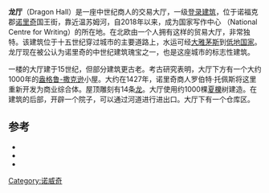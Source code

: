 {{Infobox Historic Site
| name = 龙厅
| other_name = 
| image =Dragon Hall, Norwich.jpg
| coordinates ={{coord|52.6253|1.3014|type:landmark_region:GB|display=inline,title}}
| location =诺福克郡[[诺里奇|诺里奇]]
| built = 14-15世纪 
| designation1 =一级[[登录建筑|登录建筑]]
| designation1_offname =
| designation1_date = 1954年2月26日
| designation1_number = 1051236
}}
'''龙厅'''（Dragon Hall）是一座中世纪商人的交易大厅，一级[[登录建筑|登录建筑]]，位于诺福克郡[[诺里奇|诺里奇]]国王街，靠近温苏姆河，自2018年以来，成为国家写作中心 （National Centre for Writing）的所在地。在北欧由一个人拥有这样的贸易大厅，非常独特。该建筑位于十五世纪穿过城市的主要道路上，水运可经[[大雅茅斯|大雅茅斯]]到[[低地国家|低地国家]]。龙厅现在被公认为诺里奇的中世纪建筑瑰宝之一，也是这座城市的标志性建筑。

一楼的大厅建于15世纪，但部分建筑更古老。考古研究表明，大厅下方有一个大约1000年的[[盎格鲁-撒克逊|盎格鲁-撒克逊]]小屋。大约在1427年，诺里奇商人罗伯特·托佩斯将这里重新开发为商业综合体。屋顶雕刻有14条[[龙|龙]]。大厅使用约1000棵[[夏櫟|夏櫟]]树建造。在建筑的后部，开辟一个院子，可以通过河道进行进出口。大厅下有一个仓库区。

==参考==
{{Reflist}}
*{{cite book |last1=Richardson |first1=Douglas |last2=Everingham |first2=Kimball G. |last3=Faris |first3=David |title=Plantagenet Ancestry: A Study In Colonial And Medieval Families |date=2011 |publisher=Douglas Richardson |location=Salt Lake City |isbn=9-781-44996-631-7 |page=91 |edition=2nd |url=https://books.google.com/books?id=kjme027UeagC&pg=RA2-PA91&dq=Robert+Toppes#q=Robert%20Toppes |ref=}}
* {{cite book |last1=Matthew |first1=Richard |title=Robert Toppes: Medieval Mercer of Norwich |date=2013 |publisher=Norfolk and Norwich Heritage Trust |location=Norwich |isbn=9-780-95178-783-0 |ref=none}}
* {{cite journal |last1=Shelley |first1=Andy |title=Dragon Hall, King Street, Norwich: Excavation and Survey of a Late Medieval Merchant's Trading Complex |url=https://archaeologydataservice.ac.uk/archives/view/eaa/contents.cfm?volume_id=1234 |website=East Anglian Archaeology |publisher=EAA 112. Norfolk and Norwich Heritage Trust |accessdate=24 July 2020 |doi=10.5284/1042744 |date=2005 |ref=none |journal= |archive-date=2020-12-10 |archive-url=https://web.archive.org/web/20201210070511/https://archaeologydataservice.ac.uk/archives/view/eaa/contents.cfm?volume_id=1234 |dead-url=no }}
[[Category:诺威奇|Category:诺威奇]]